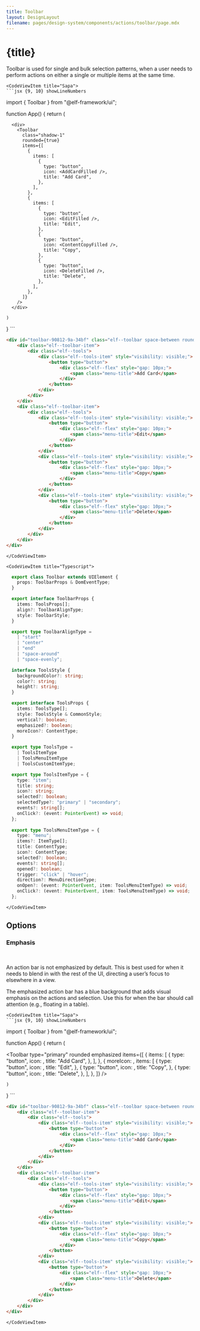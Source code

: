 ```yaml
---
title: Toolbar
layout: DesignLayout
filename: pages/design-system/components/actions/toolbar/page.mdx
---
```



# {title}

Toolbar is used for single and bulk selection patterns, when a user needs to perform actions on either a single or multiple items at the same time.

<MainView />


<CodeView>

    <CodeViewItem title="Sapa">
    ```jsx {9, 10} showLineNumbers
import { Toolbar } from "@elf-framework/ui";

function App() { 
    return (

      <div>
        <Toolbar
          class="shadow-1"
          rounded={true}
          items={[
            {
              items: [
                {
                  type: "button",
                  icon: <AddCardFilled />,
                  title: "Add Card",
                },
              ],
            },
            {
              items: [
                {
                  type: "button",
                  icon: <EditFilled />,
                  title: "Edit",
                },
                {
                  type: "button",
                  icon: <ContentCopyFilled />,
                  title: "Copy",
                },
                {
                  type: "button",
                  icon: <DeleteFilled />,
                  title: "Delete",
                },
              ],
            },
          ]}
        />
      </div>

    )
}
    ```
    </CodeViewItem>
    <CodeViewItem title="Html">
```html {2-12} showLineNumbers
<div id="toolbar-90812-9a-34bf" class="elf--toolbar space-between rounded default shadow-1">
    <div class="elf--toolbar-item">
        <div class="elf--tools">
            <div class="elf--tools-item" style="visibility: visible;">
                <button type="button">
                    <div class="elf--flex" style="gap: 10px;">
                        <span class="menu-title">Add Card</span>
                    </div>
                </button>
            </div>
        </div>
    </div>
    <div class="elf--toolbar-item">
        <div class="elf--tools">
            <div class="elf--tools-item" style="visibility: visible;">
                <button type="button">
                    <div class="elf--flex" style="gap: 10px;">
                        <span class="menu-title">Edit</span>
                    </div>
                </button>
            </div>
            <div class="elf--tools-item" style="visibility: visible;">
                <button type="button">
                    <div class="elf--flex" style="gap: 10px;">
                        <span class="menu-title">Copy</span>
                    </div>
                </button>
            </div>
            <div class="elf--tools-item" style="visibility: visible;">
                <button type="button">
                    <div class="elf--flex" style="gap: 10px;">
                        <span class="menu-title">Delete</span>
                    </div>
                </button>
            </div>
        </div>
    </div>
</div>
```
    </CodeViewItem>

    <CodeViewItem title="Typescript">
```typescript {6, 24-30} showLineNumbers
  export class Toolbar extends UIElement {
    props: ToolbarProps & DomEventType;
  }

  export interface ToolbarProps {
    items: ToolsProps[];
    align?: ToolbarAlignType;
    style: ToolbarStyle;
  }

  export type ToolbarAlignType =
    | "start"
    | "center"
    | "end"
    | "space-around"
    | "space-evenly";

  interface ToolsStyle {
    backgroundColor?: string;
    color?: string;
    height?: string;
  }    

  export interface ToolsProps {
    items: ToolsType[];
    style: ToolsStyle & CommonStyle;
    vertical?: boolean;
    emphasized?: boolean;
    moreIcon?: ContentType;
  }

  export type ToolsType =
    | ToolsItemType
    | ToolsMenuItemType
    | ToolsCustomItemType;

  export type ToolsItemType = {
    type: "item";
    title: string;
    icon?: string;
    selected?: boolean;
    selectedType?: "primary" | "secondary";
    events?: string[];
    onClick?: (event: PointerEvent) => void;
  };
  
  export type ToolsMenuItemType = {
    type: "menu";
    items?: ItemType[];
    title: ContentType;
    icon?: ContentType;
    selected?: boolean;
    events?: string[];
    opened?: boolean;
    trigger: "click" | "hover";
    direction?: MenuDirectionType;
    onOpen?: (event: PointerEvent, item: ToolsMenuItemType) => void;
    onClick?: (event: PointerEvent, item: ToolsMenuItemType) => void;
  };

```

    </CodeViewItem>

</CodeView>


## Options 


### Emphasis

<OptionsView />

&nbsp;

An action bar is not emphasized by default. This is best used for when
it needs to blend in with the rest of the UI, directing a user’s focus
to elsewhere in a view.

The emphasized action bar has a blue background that adds visual
emphasis on the actions and selection. Use this for when the bar
should call attention (e.g., floating in a table).

<CodeView>

    <CodeViewItem title="Sapa">
    ```jsx {9, 10} showLineNumbers
import { Toolbar } from "@elf-framework/ui";

function App() { 
    return (
        <div>
            <Toolbar
                type="primary"
                rounded
                emphasized
                items={[
                {
                    items: [
                    {
                        type: "button",
                        icon: <AddCardFilled />,
                        title: "Add Card",
                    },
                    ],
                },
                {
                    moreIcon: <MoreHorizOutlined />,
                    items: [
                    {
                        type: "button",
                        icon: <EditFilled />,
                        title: "Edit",
                    },
                    {
                        type: "button",
                        icon: <ContentCopyFilled />,
                        title: "Copy",
                    },
                    {
                        type: "button",
                        icon: <DeleteFilled />,
                        title: "Delete",
                    },
                    ],
                },
                ]}
            />
        </div>

    )
}
    ```
    </CodeViewItem>
    <CodeViewItem title="Html">
```html {2-12} showLineNumbers
<div id="toolbar-90812-9a-34bf" class="elf--toolbar space-between rounded default shadow-1">
    <div class="elf--toolbar-item">
        <div class="elf--tools">
            <div class="elf--tools-item" style="visibility: visible;">
                <button type="button">
                    <div class="elf--flex" style="gap: 10px;">
                        <span class="menu-title">Add Card</span>
                    </div>
                </button>
            </div>
        </div>
    </div>
    <div class="elf--toolbar-item">
        <div class="elf--tools">
            <div class="elf--tools-item" style="visibility: visible;">
                <button type="button">
                    <div class="elf--flex" style="gap: 10px;">
                        <span class="menu-title">Edit</span>
                    </div>
                </button>
            </div>
            <div class="elf--tools-item" style="visibility: visible;">
                <button type="button">
                    <div class="elf--flex" style="gap: 10px;">
                        <span class="menu-title">Copy</span>
                    </div>
                </button>
            </div>
            <div class="elf--tools-item" style="visibility: visible;">
                <button type="button">
                    <div class="elf--flex" style="gap: 10px;">
                        <span class="menu-title">Delete</span>
                    </div>
                </button>
            </div>
        </div>
    </div>
</div>
```

    </CodeViewItem>

</CodeView>
